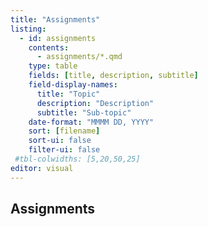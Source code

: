 ```yaml
---
title: "Assignments"
listing:
  - id: assignments
    contents:
      - assignments/*.qmd
    type: table
    fields: [title, description, subtitle]
    field-display-names:
      title: "Topic"
      description: "Description"
      subtitle: "Sub-topic"
    date-format: "MMMM DD, YYYY"
    sort: [filename]
    sort-ui: false
    filter-ui: false
 #tbl-colwidths: [5,20,50,25]
editor: visual
---
```


## Assignments

::: {#assignments}
:::
